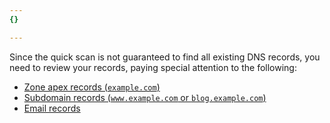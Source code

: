 ```yaml
---
{}

---
```


Since the quick scan is not guaranteed to find all existing DNS records, you need to review your records, paying special attention to the following:

* [Zone apex records (`example.com`)](/dns/manage-dns-records/how-to/create-zone-apex/)
* [Subdomain records (`www.example.com` or `blog.example.com`)](/dns/manage-dns-records/how-to/create-subdomain/)
* [Email records](/dns/manage-dns-records/how-to/email-records/)
